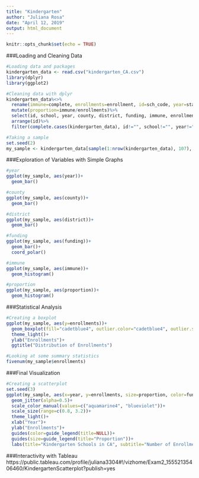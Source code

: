 ---
title: "Kindergarten"
author: "Juliana Rosa"
date: "April 12, 2019"
output: html_document
---

```{r setup, include=FALSE}
knitr::opts_chunk$set(echo = TRUE)
```

###Loading and Cleaning Data

```{r}
#Loading data and packages
kindergarten_data <- read.csv("kindergarten_CA.csv")
library(dplyr)
library(ggplot2)
```

```{r}
#Cleaning data with dplyr
kindergarten_data%<>%
  rename(immune=complete, enrollments=enrollment, id=sch_code, year=start_year, funding=pub_priv)%>%
  mutate(proportion=immune/enrollments)%>%
  select(id, school, year, county, district, funding, immune, enrollments, proportion)%>%
  arrange(id)%>%
  filter(complete.cases(kindergarten_data), id!="", school!="", year!="", county!="", district!="", funding!="", immune!="", enrollments!="", proportion!="")
```

```{r}
#Taking a sample
set.seed(2)
my_sample <- kindergarten_data[sample(1:nrow(kindergarten_data), 107), ]
```

###Exploration of Variables with Simple Graphs

```{r}
#year
ggplot(my_sample, aes(year))+
  geom_bar()
```

```{r}
#county
ggplot(my_sample, aes(county))+
  geom_bar()
```

```{r}
#district
ggplot(my_sample, aes(district))+
  geom_bar()
```

```{r}
#funding
ggplot(my_sample, aes(funding))+
  geom_bar()+
  coord_polar()
```

```{r}
#immune
ggplot(my_sample, aes(immune))+
  geom_histogram()
```

```{r}
#proportion
ggplot(my_sample, aes(proportion))+
  geom_histogram()
```

###Statistical Analysis

```{r}
#Creating a boxplot
ggplot(my_sample, aes(y=enrollments))+
  geom_boxplot(fill="cadetblue4", outlier.color="cadetblue4", outlier.shape=8)+
  theme_light()+
  ylab("Enrollments")+
  ggtitle("Distribution of Enrollments")

#Looking at some summary statistics
fivenum(my_sample$enrollments)
```

###Final Visualization

```{r}
#Creating a scatterplot
set.seed(3)
ggplot(my_sample, aes(x=year, y=enrollments, size=proportion, color=funding))+
  geom_jitter(alpha=0.5)+
  scale_color_manual(values=c("aquamarine4", "blueviolet"))+
  scale_size(range=c(0.8, 3.2))+
  theme_light()+
  xlab("Year")+
  ylab("Enrollments")+
  guides(color=guide_legend(title=NULL))+
  guides(size=guide_legend(title="Proportion"))+
  labs(title="Kindergarten Schools in CA", subtitle="Number of Enrollments and Proportion of Immune Kids")
```

###Interactivity with Tableau
https://public.tableau.com/profile/juliana3304#!/vizhome/Exam2_15552135406460/KindergartenScatterplot?publish=yes
